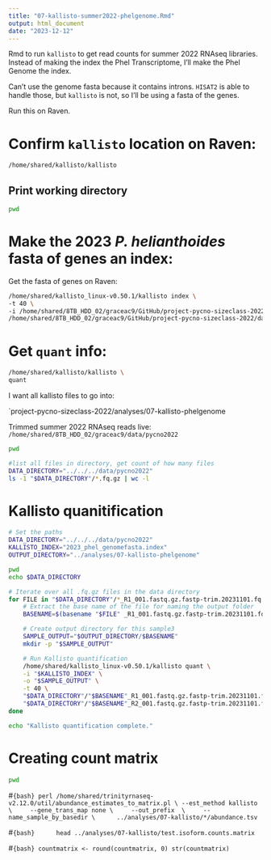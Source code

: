 ```yaml
---
title: "07-kallisto-summer2022-phelgenome.Rmd"
output: html_document
date: "2023-12-12"
---
```

Rmd to run `kallisto` to get read counts for summer 2022 RNAseq libraries. Instead of making the index the Phel Transcriptome, I'll make the Phel Genome the index. 

Can't use the genome fasta because it contains introns. `HISAT2` is able to handle those, but `kallisto` is not, so I'll be using a fasta of the genes. 

Run this on Raven. 

# Confirm `kallisto` location on Raven:
```bash
/home/shared/kallisto/kallisto
```

## Print working directory
```bash
pwd
```

# Make the 2023 *P. helianthoides* fasta of genes an index:
Get the fasta of genes on Raven: 


```bash
/home/shared/kallisto_linux-v0.50.1/kallisto index \
-t 40 \
-i /home/shared/8TB_HDD_02/graceac9/GitHub/project-pycno-sizeclass-2022/code/2023_phel_genomefasta.index \
/home/shared/8TB_HDD_02/graceac9/GitHub/project-pycno-sizeclass-2022/data/augustus.hints.codingseq
```

# Get `quant` info:

```bash
/home/shared/kallisto/kallisto \
quant
```


I want all kallisto files to go into: 

`project-pycno-sizeclass-2022/analyses/07-kallisto-phelgenome

Trimmed summer 2022 RNAseq reads live: `/home/shared/8TB_HDD_02/graceac9/data/pycno2022`

```bash
pwd
```

```bash
#list all files in directory, get count of how many files
DATA_DIRECTORY="../../../data/pycno2022"
ls -1 "$DATA_DIRECTORY"/*.fq.gz | wc -l
```

# Kallisto quanitification 

```bash
# Set the paths
DATA_DIRECTORY="../../../data/pycno2022"
KALLISTO_INDEX="2023_phel_genomefasta.index"
OUTPUT_DIRECTORY="../analyses/07-kallisto-phelgenome"

pwd
echo $DATA_DIRECTORY

# Iterate over all .fq.gz files in the data directory
for FILE in "$DATA_DIRECTORY"/*_R1_001.fastq.gz.fastp-trim.20231101.fq.gz; do
    # Extract the base name of the file for naming the output folder
    BASENAME=$(basename "$FILE" _R1_001.fastq.gz.fastp-trim.20231101.fq.gz)

    # Create output directory for this sample3
    SAMPLE_OUTPUT="$OUTPUT_DIRECTORY/$BASENAME"
    mkdir -p "$SAMPLE_OUTPUT"

    # Run Kallisto quantification
    /home/shared/kallisto_linux-v0.50.1/kallisto quant \
    -i "$KALLISTO_INDEX" \
    -o "$SAMPLE_OUTPUT" \
    -t 40 \
    "$DATA_DIRECTORY"/"$BASENAME"_R1_001.fastq.gz.fastp-trim.20231101.fq.gz \
    "$DATA_DIRECTORY"/"$BASENAME"_R2_001.fastq.gz.fastp-trim.20231101.fq.gz
done

echo "Kallisto quantification complete."
```




# Creating count matrix 

```bash
pwd
```

#```{bash}
perl /home/shared/trinityrnaseq-v2.12.0/util/abundance_estimates_to_matrix.pl \
--est_method kallisto \
    --gene_trans_map none \
    --out_prefix  \
    --name_sample_by_basedir \
     ../analyses/07-kallisto/*/abundance.tsv
```

     
#```{bash}     
head ../analyses/07-kallisto/test.isoform.counts.matrix
```

#```{bash}
countmatrix <- round(countmatrix, 0)
str(countmatrix)
```



